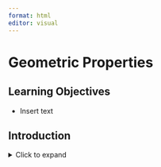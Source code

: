 ```yaml
---
format: html
editor: visual
---
```


# Geometric Properties {#sec-geometric-properties}

::: {.callout-note icon="false"}
## Learning Objectives

-   Insert text
:::

## Introduction

<details>

<summary>Click to expand</summary>

Insert text

</details>
